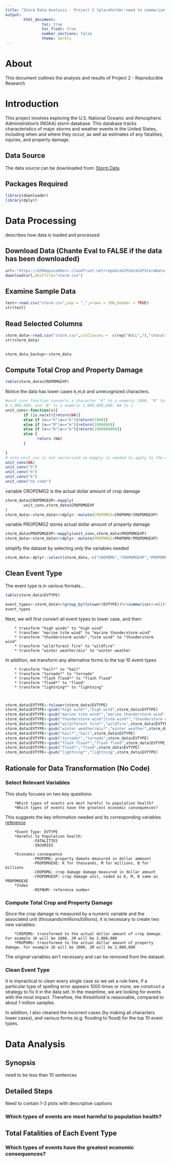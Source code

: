 ```yaml
---
title: "Storm Data Analysis - Project 2 [placeholder-need to summarize data analysis]"
output: 
        html_document:
                toc: true
                toc_float: true
                number_sections: false
                theme: darkly
---
```

# About

This document outlines the analysis and results of Project 2 - Reproducible Research

# Introduction

This project involves exploring the U.S. National Oceanic and Atmospheric Administration's (NOAA) storm database. This database tracks characteristics of major storms and weather events in the United States, including when and where they occur, as well as estimates of any fatalities, injuries, and property damage.


## Data Source

The data source can be downloaded from: 
[Storm Data](https://d396qusza40orc.cloudfront.net/repdata%2Fdata%2FStormData.csv.bz2)

## Packages Required

```r
library(downloader)
library(dplyr)

```

# Data Processing

describes how data is loaded and processed

## Download Data (Chante Eval to FALSE if the data has been downloaded)
```r
url<-"https://d396qusza40orc.cloudfront.net/repdata%2Fdata%2FStormData.csv.bz2"
download(url,destfile="storm.csv")
```

## Examine Sample Data
```r
test<-read.csv("storm.csv",sep = ",",nrows = 100,header = TRUE)
str(test)
```

## Read Selected Columns
```r

storm_data<-read.csv("storm.csv",colClasses =  c(rep("NULL",7),"character",rep("NULL",14),"numeric","numeric","numeric","character","numeric","character",rep("NULL",8),"numeric"),header = TRUE,na.strings = "")
str(storm_data)
        

```
```r
storm_data_backup<-storm_data
```


## Compute Total Crop and Property Damage
```r
table(storm_data$CROPDMGEXP)
```
Notice the data has lower cases k,m,b and unrecognized characters. 
```r
#unit_conv function converts a character "K" to a numeric 1000, "M" to a numeric
# 1,000,000; and "B" to a numeric 1,000,000,000; NA to 1
unit_conv<-function(x){
        if (is.na(x)){return(NA)}
        else if (x=="K"|x=="k"){return(1000)}
        else if (x=="M"|x=="m"){return(1000000)}
        else if (x=="B"|x=="b"){return(1000000000)}
        else {
              return (NA)
        }
        
}
# note unit_cov is not vectorized so mapply is needed to apply to the column
unit_conv(NA)
unit_conv("b")
unit_conv("m")
unit_conv("k")
unit_conv("no code")

```

variable CROPDMG2 is the actual dollar amount of crop damage
```r

storm_data$CROPDMGEXP<-mapply(
        unit_conv,storm_data$CROPDMGEXP
)
storm_data<-storm_data%>%dplyr::mutate(CROPDMG2=CROPDMG*CROPDMGEXP)
```

variable PROPDMG2 stores actual dollar amount of property damage

```r
storm_data$PROPDMGEXP<-mapply(unit_conv,storm_data$PROPDMGEXP)
storm_data<-storm_data%>%dplyr::mutate(PROPDMG2=PROPDMG*PROPDMGEXP)
```

simplify the dataset by selecting only the variables needed
```r
storm_data<-dplyr::select(storm_data,-c("CROPDMG","CROPDMGEXP","PROPDMG","PROPDMGEXP"))
```





## Clean Event Type
The event type is in various formats... 
```r
table(storm_data$EVTYPE)
```



```r
event_types<-storm_data%>%group_by(tolower(EVTYPE))%>%summarise(n=n())%>%filter(n>=1000)
event_types

```

Next, we will first convert all event types to lower case, and then: 
        
        * transform "high winds" to "high wind"
        * transfomr "marine tstm wind" to "marine thunderstorm wind"
        * transform "thunderstorm winds","tstm wind" to "thunderstorm wind"
        * transform "wild/forest fire" to "wildfire"
        * transform "winter weather/mix" to "winter weather

In addition, we transform any alternative forms to the top 10 event types
        
        * transform "hail*" to "hail"
        * transform "tornado*" to "tornado"
        * transform "flash flood*" to "flash flood"
        * transform "flood*" to "flood"
        * transform "lightning*" to "lightning"
        
        
```r
storm_data$EVTYPE<-tolower(storm_data$EVTYPE)
storm_data$EVTYPE<-gsub("high wind*","high wind",storm_data$EVTYPE)
storm_data$EVTYPE<-gsub("marine tstm wind*","marine thunderstorm wind",storm_data$EVTYPE)
storm_data$EVTYPE<-gsub("thunderstorm wind*|tstm wind*","thunderstorm wind",storm_data$EVTYPE)
storm_data$EVTYPE<-gsub("wild/forest fire*","wildfire",storm_data$EVTYPE)
storm_data$EVTYPE<-gsub("winter weather/mix*","winter weather",storm_data$EVTYPE)
storm_data$EVTYPE<-gsub("hail*","hail",storm_data$EVTYPE)
storm_data$EVTYPE<-gsub("tornado*","tornado",storm_data$EVTYPE)
storm_data$EVTYPE<-gsub("flash flood*","flash flood",storm_data$EVTYPE)
storm_data$EVTYPE<-gsub("flood*","flood",storm_data$EVTYPE)
storm_data$EVTYPE<-gsub("lightning*","lightning",storm_data$EVTYPE)

```

## Rationale for Data Transformation (No Code)

### Select Relevant Variables 

This study focuses on two key questions: 

        *Which types of events are most harmful to population health?
        *Which types of events have the greatest economic consequences?

This suggests the key information needed and its corresponding variables [reference](https://d396qusza40orc.cloudfront.net/repdata%2Fpeer2_doc%2Fpd01016005curr.pdf)

        *Event Type: EVTYPE
        *Harmful to Population health:
                -FATALITIES
                -INJURIES
                
        *Economic consequence
                -PROPDMG: property damate measured in dollar ammount
                -PROPDMGEXE: K for thousands, M for millions, B for billions
                -CROPDMG: crop damage damage measured in dollar amount
                -CROPDMGEXP: crop damage unit, coded as K, M, B same as PROPDMGEXE
        *Index
                -REFNUM: reference number

### Compute Total Crop and Property Damage

Since the crop damage is measured by a numeric variable and the associated unit (thousands/millions/billions), it is necessary to create two new variables: 

        *CROPDMG: transformed to the actual dollar amount of crop damage. For example 1K will be 1000, 2M will be 2,000,000
        *PROPDMG: transformed to the actual dollar amount of property damage. For example 1K will be 1000, 2M will be 2,000,000

The original variables ain't necessary and can be removed from the dataset. 

### Clean Event Type

It is impractical to clean every single case so we set a rule here, if a particular type of spelling error appears 1000 times or more, we construct a strategy to fix it in the data set. In the meantime, we are looking for events with the most impact. Therefore, the threshhold is reasonable, compared to about 1 million samples. 

In addition, I also cleaned the incorrect cases (by making all characters lower cases), and various forms (e.g. flooding to flood) for the top 10 event types. 


# Data Analysis

## Synopsis

need to be less than 10 sentences

## Detailed Steps

Need to contain 1-3 plots with descriptive captions

### Which types of events are most harmful to population health? 

## Total Fatalities of Each Event Type


### Which types of events have the greatest economic consequences? 




